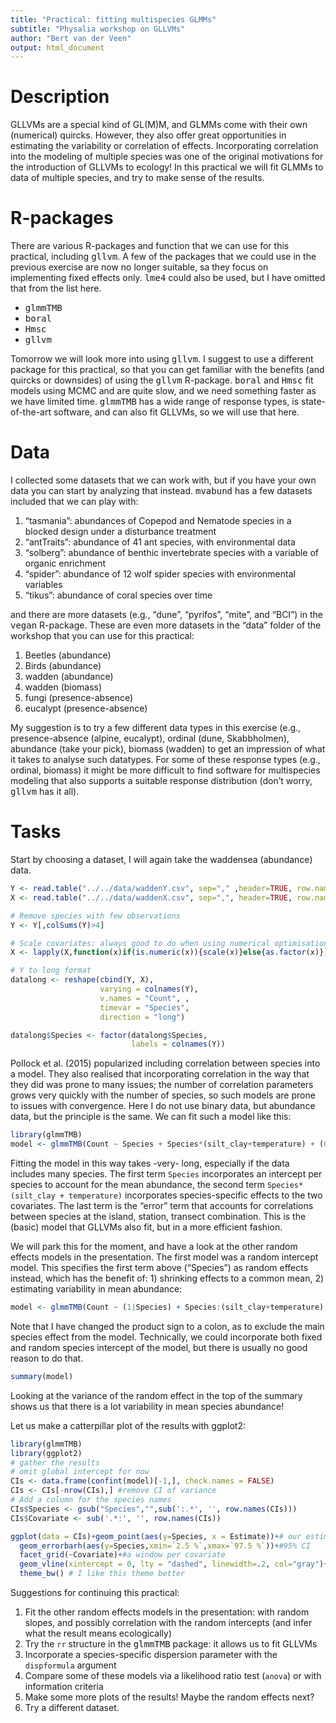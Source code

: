 ```yaml
---
title: "Practical: fitting multispecies GLMMs"
subtitle: "Physalia workshop on GLLVMs"
author: "Bert van der Veen"
output: html_document
---
```


# Description

GLLVMs are a special kind of GL(M)M, and GLMMs come with their own (numerical) quircks. However, they also offer great opportunities in estimating the variability or correlation of effects. Incorporating correlation into the modeling of multiple species was one of the original motivations for the introduction of GLLVMs to ecology! In this practical we will fit GLMMs to data of multiple species, and try to make sense of the results.

# R-packages

There are various R-packages and function that we can use for this practical, including <tt>gllvm</tt>. A few of the packages that we could use in the previous exercise are now no longer suitable, sa they focus on implementing fixed effects only. <tt>lme4</tt> could also be used, but I have omitted that from the list here.

- <tt>glmmTMB</tt>
- <tt>boral</tt>
- <tt>Hmsc</tt>
- <tt>gllvm</tt>

Tomorrow we will look more into using <tt>gllvm</tt>. I suggest to use a different package for this practical, so that you can get familiar with the benefits (and quircks or downsides) of using the <tt>gllvm</tt> R-package. <tt>boral</tt> and <tt>Hmsc</tt> fit models using MCMC and are quite slow, and we need something faster as we have limited time. <tt>glmmTMB</tt> has a wide range of response types, is state-of-the-art software, and can also fit GLLVMs, so we will use that here.

# Data

I collected some datasets that we can work with, but if you have your own data you can start by analyzing that instead. <tt>mvabund</tt> has a few datasets included that we can play with:

1. "tasmania": abundances of Copepod and Nematode species in a blocked design under a disturbance treatment
2. "antTraits": abundance of 41 ant species, with environmental data
3. "solberg": abundance of benthic invertebrate species with a variable of organic enrichment
4. "spider": abundance of 12 wolf spider species with environmental variables
5. "tikus":  abundance of coral species over time

and there are more datasets (e.g., "dune", "pyrifos", "mite", and "BCI") in the <tt>vegan</tt> R-package. These are even more datasets in the "data" folder of the workshop that you can use for this practical:

1. Beetles (abundance)
2. Birds (abundance)
3. wadden (abundance)
4. wadden (biomass)
4. fungi (presence-absence)
5. eucalypt (presence-absence)

My suggestion is to try a few different data types in this exercise (e.g., presence-absence (alpine, eucalypt), ordinal (dune, Skabbholmen), abundance (take your pick), biomass (wadden) to get an impression of what it takes to analyse such datatypes. For some of these response types (e.g., ordinal, biomass) it might be more difficult to find software for multispecies modeling that also supports a suitable response distribution (don't worry, <tt>gllvm</tt> has it all).

# Tasks

Start by choosing a dataset, I will again take the waddensea (abundance) data.

```r
Y <- read.table("../../data/waddenY.csv", sep="," ,header=TRUE, row.names = 2)[,-1]
X <- read.table("../../data/waddenX.csv", sep=",", header=TRUE, row.names = 2)[,-1]

# Remove species with few observations
Y <- Y[,colSums(Y)>4]

# Scale covariates: always good to do when using numerical optimisation
X <- lapply(X,function(x)if(is.numeric(x)){scale(x)}else{as.factor(x)})

# Y to long format
datalong <- reshape(cbind(Y, X), 
                    varying = colnames(Y), 
                    v.names = "Count", , 
                    timevar = "Species", 
                    direction = "long")

datalong$Species <- factor(datalong$Species, 
                           labels = colnames(Y))
```

Pollock et al. (2015) popularized including correlation between species into a model. They also realised that incorporating correlation in the way that they did was prone to many issues; the number of correlation parameters grows very quickly with the number of species, so such models are prone to issues with convergence. Here I do not use binary data, but abundance data, but the principle is the same. We can fit such a model like this:

```r
library(glmmTMB)
model <- glmmTMB(Count ~ Species + Species*(silt_clay+temperature) + (0+Species|island/station/transect), family = "poisson", data = datalong)
```
Fitting the model in this way takes -very- long, especially if the data includes many species. The first term `Species` incorporates an intercept per species to account for the mean abundance, the second term `Species*(silt_clay + temperature)` incorporates species-specific effects to the two covariates. The last term is the "error" term that accounts for correlations between species at the island, station, transect combination. This is the (basic) model that GLLVMs also fit, but in a more efficient fashion.

We will park this for the moment, and have a look at the other random effects models in the presentation. The first model was a random intercept model. This specifies the first term above ("Species") as random effects instead, which has the benefit of: 1) shrinking effects to a common mean, 2) estimating variability in mean abundance:

```r
model <- glmmTMB(Count ~ (1|Species) + Species:(silt_clay+temperature), family = "poisson", data = datalong)
```

Note that I have changed the product sign to a colon, as to exclude the main species effect from the model. Technically, we could incorporate both fixed and random species intercept of the model, but there is usually no good reason to do that.

```r
summary(model)
```

Looking at the variance of the random effect in the top of the summary shows us that there is a lot variability in mean species abundance!

Let us make a catterpillar plot of the results with ggplot2:

```r
library(glmmTMB)
library(ggplot2)
# gather the results
# omit global intercept for now
CIs <- data.frame(confint(model)[-1,], check.names = FALSE)
CIs <- CIs[-nrow(CIs),] #remove CI of variance 
# Add a column for the species names
CIs$Species <- gsub("Species","",sub(':.*', '', row.names(CIs)))
CIs$Covariate <- sub('.*:', '', row.names(CIs))

ggplot(data = CIs)+geom_point(aes(y=Species, x = Estimate))+# our estimates
  geom_errorbarh(aes(y=Species,xmin=`2.5 %`,xmax=`97.5 %`))+#95% CI
  facet_grid(~Covariate)+#a window per covariate
  geom_vline(xintercept = 0, lty = "dashed", linewidth=.2, col="gray")+ #add a vertical line
  theme_bw() # I like this theme better
```

Suggestions for continuing this practical:

1) Fit the other random effects models in the presentation: with random slopes, and possibly correlation with the random intercepts (and infer what the result means ecologically)
2) Try the `rr` structure in the <tt>glmmTMB</tt> package: it allows us to fit GLLVMs
3) Incorporate a species-specific dispersion parameter with the `dispformula` argument
4) Compare some of these models via a likelihood ratio test (`anova`) or with information criteria
5) Make some more plots of the results! Maybe the random effects next?
6) Try a different dataset.
